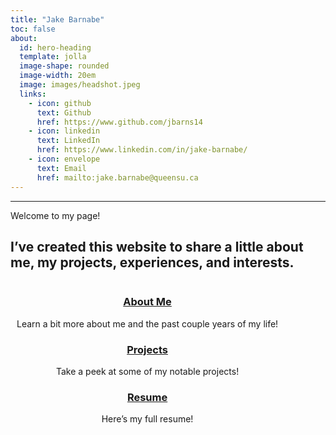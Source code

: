 ```yaml
---
title: "Jake Barnabe"
toc: false
about:
  id: hero-heading
  template: jolla
  image-shape: rounded
  image-width: 20em
  image: images/headshot.jpeg
  links:
    - icon: github
      text: Github
      href: https://www.github.com/jbarns14
    - icon: linkedin
      text: LinkedIn
      href: https://www.linkedin.com/in/jake-barnabe/
    - icon: envelope
      text: Email
      href: mailto:jake.barnabe@queensu.ca
---
```


---

Welcome to my page!

I've created this website to share a little about me, my projects, experiences, and interests. 
---

::: mainbox
::: {style="padding-left: 10px; padding-right: 10px; display: inline-block;"}
::: {layout-ncol="3"}
::: {style="text-align: center;"}
### [About Me](about.qmd)

Learn a bit more about me and the past couple years of my life!
:::

::: {style="text-align: center;"}
### [Projects](projects.qmd)

Take a peek at some of my notable projects!
:::

::: {style="text-align: center;"}
### [Resume](resume.qmd)

Here's my full resume!\
\
:::
:::
:::
:::
